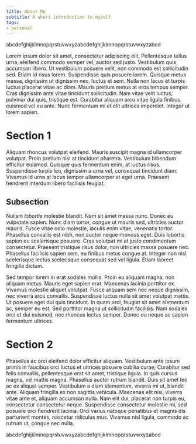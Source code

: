 ```yaml
---
title: About Me
subtitle: A short introduction to myself
tags:
- personal
---
```


abcdefghijklmnopqrstuvwxyzabcdefghijklmnopqrstuvwxyzabcd

Lorem ipsum dolor sit amet, consectetur adipiscing elit. Pellentesque tellus urna, eleifend commodo semper vel, auctor
sed justo. Vestibulum quis accumsan libero. Ut vestibulum posuere velit, non commodo est sollicitudin sed. Etiam id
risus lorem. Suspendisse quis posuere lorem. Quisque metus massa, dignissim ut dignissim nec, luctus et sem. Nulla non
lacus et turpis luctus placerat vitae ac diam. Mauris pretium metus at eros tempus semper. Cras dignissim ante vitae
tincidunt sollicitudin. Nam vitae velit luctus, pulvinar dui quis, tristique est. Curabitur aliquam arcu vitae ligula
finibus euismod vel eu ante. Nunc fermentum mi et elit ultrices imperdiet. Integer ut lorem sapien.

# Section 1
Aliquam rhoncus volutpat eleifend. Mauris suscipit magna id ullamcorper volutpat. Proin pretium nisl at tincidunt
pharetra. Vestibulum bibendum efficitur euismod. Quisque quis fermentum enim, at luctus risus. Suspendisse turpis leo,
dignissim a urna vel, consequat tincidunt diam. Vivamus id urna at lacus tempor ullamcorper at eget urna. Praesent
hendrerit interdum libero facilisis feugiat.

## Subsection
Nullam *lobortis* molestie blandit. Nam sit amet massa nunc. Donec eu vulputate sapien. Nunc diam tortor, congue ut mauris
sed, ultricies auctor mauris. Fusce vitae odio molestie, iaculis enim vitae, venenatis tortor. Phasellus convallis est
nibh, non auctor neque rhoncus eget. Duis lobortis sapien eu scelerisque posuere. Cras volutpat mi at justo
condimentum consectetur. Praesent tristique risus dolor, non ultricies massa posuere nec. Phasellus facilisis sapien
sem, eu finibus metus congue at. Integer non nisl scelerisque lectus scelerisque consequat sed vel ligula. Etiam
laoreet fringilla dictum.

Sed tempor lorem in erat sodales mollis. Proin eu aliquam magna, non aliquam metus. Mauris eget sapien erat. Maecenas
lacinia porttitor ex. Vivamus molestie aliquet volutpat. Fusce aliquam sem nec neque dignissim, nec viverra arcu
convallis. Suspendisse luctus nulla sit amet volutpat mattis. Ut posuere eget dui quis tincidunt. In quam orci,
feugiat sit amet elementum ac, semper eu est. Sed porttitor magna ut sollicitudin facilisis. Nam sodales orci et dui
euismod, nec rhoncus lectus semper. Donec eu neque ac sapien fermentum ultrices.

# Section 2
Phasellus ac orci eleifend dolor efficitur aliquam. Vestibulum ante ipsum primis in faucibus orci luctus et ultrices
posuere cubilia curae; Curabitur sed felis convallis, pellentesque erat sit amet, tristique ligula. In quis cursus
magna, vel mattis magna. Phasellus auctor rutrum blandit. Duis sit amet leo ac ex aliquet semper. Vestibulum a diam
elementum, viverra mi ut, blandit ante. Aliquam fringilla ex non sagittis vehicula. Maecenas elit nisi, viverra vitae
ante et, aliquam accumsan nulla. Nam elit dui, placerat non turpis eu, consectetur consectetur neque. Suspendisse
consectetur molestie mi, sed posuere orci hendrerit lacinia. Orci varius natoque penatibus et magnis dis parturient
montes, nascetur ridiculus mus. Vivamus nisl ligula, commodo ac rutrum ut, congue nec nulla.

abcdefghijklmnopqrstuvwxyzabcdefghijklmnopqrstuvwxyzabcd
